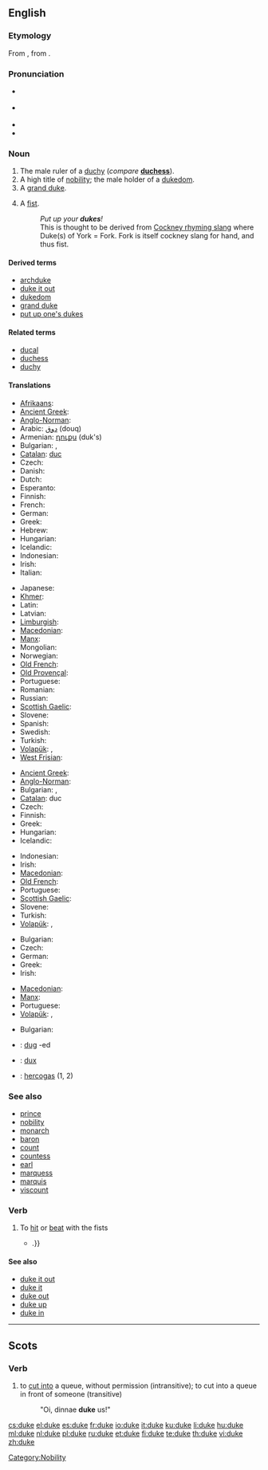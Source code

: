{{also|Duke}}
==English==
{{wikipedia}}

===Etymology===
From {{etyl|fro}} {{term|lang=fro|duc}}, from {{etyl|la}} {{term|lang=la|dux}}.

===Pronunciation===
* {{a|Commonwealth}} {{IPA|/djuːk/}}
* {{a|US}} {{IPA|/duːk/ }}
* {{audio|en-us-duke.ogg|Audio (US)}}
* {{rhymes|uːk}}

===Noun===
{{en-noun}}

# The male ruler of a [[duchy]] (''compare'' '''[[duchess]]''').
# A high title of [[nobility]]; the male holder of a [[dukedom]].
# A [[grand duke]].
# {{slang|usually in plural}} A [[fist]].
#: ''Put up your '''dukes'''!''
#: This is thought to be derived from [[Wikipedia:Cockney rhyming slang|Cockney rhyming slang]] where Duke(s) of York = Fork. Fork is itself cockney slang for hand, and thus fist.

====Derived terms====
* [[archduke]]
* [[duke it out]]
* [[dukedom]]
* [[grand duke]]
* [[put up one's dukes]]

====Related terms====
* [[ducal]]
* [[duchess]]
* [[duchy]]

====Translations====
{{trans-top|male ruler of a duchy}}
* [[Afrikaans]]: {{t-|af|hertog|xs=Afrikaans}}
* [[Ancient Greek]]: {{tø|grc|δούξ|sc=polytonic}}
* [[Anglo-Norman]]: {{tø|xno|duc}}
* Arabic: [[دوق]] (douq)
* Armenian: [[դուքս]] (duk's)
* Bulgarian: {{t|bg|херцог|m}}, {{t|bg|дук|m}}
* [[Catalan]]: [[duc]] {{m}}
* Czech: {{t-|cs|vévoda|m}}
* Danish: {{t-|da|hertug}}
* Dutch: {{t+|nl|hertog|m}}
* Esperanto: {{t-|eo|duko|xs=Esperanto}}
* Finnish: {{t-|fi|herttua}}
* French: {{t+|fr|duc|m}}
* German: {{t+|de|Herzog|m}}
* Greek: {{t|el|δούκας|m|tr=doúkas}}
* Hebrew: {{t+|he|דוכס}}
* Hungarian: {{t+|hu|herceg}}
* Icelandic: {{t-|is|hertogi|m}}
* Indonesian: {{t|id|adipati|xs=Indonesian}}
* Irish: {{t-|ga|diúc|m|xs=Irish}}
* Italian: {{t-|it|duca|m}}
{{trans-mid}}
* Japanese: {{t|ja|公爵|tr=こうしゃく, kōshaku|sc=Jpan}}
* [[Khmer]]: {{t-|km|ចៅពញា|m}}
* Latin: {{t+|la|dux|m}}
* Latvian: {{t|lv|herzogs|xs=Latvian}}
* [[Limburgish]]: {{t-|li|hertog|xs=Limburgish}}
* [[Macedonian]]: {{t-|mk|војвода|m|tr=vójvoda}}
* [[Manx]]: {{t-|gv|duic|xs=Manx}}
* Mongolian: {{t-|mn|гүн|tr=gün|sc=Cyrl|xs=Mongolian}}
* Norwegian: {{t-|no|hertug}}
* [[Old French]]: {{tø|fro|duc|m}}
* [[Old Provençal]]: {{tø|pro|duc|m}}
* Portuguese: {{t+|pt|duque|m}}
* Romanian: {{t+|ro|duce|m}}
* Russian: {{t+|ru|герцог|m|tr=gértsog}}
* [[Scottish Gaelic]]: {{t-|gd|diùc|m|xs=Scottish Gaelic}}
* Slovene: {{t+|sl|vojvoda|m}}
* Spanish: {{t+|es|duque|m}}
* Swedish: {{t+|sv|hertig}}
* Turkish: {{t+|tr|dük}}
* [[Volapük]]: {{qualifier|male or female}} {{t+|vo|dük|}}, {{qualifier|male}} {{t|vo|hidük|}}
* [[West Frisian]]: {{t-|fy|hartoch|xs=West Frisian}}
{{trans-bottom}}

{{trans-top|male holder of a dukedom}}
* [[Ancient Greek]]: {{tø|grc|δούξ|m|sc=polytonic}}
* [[Anglo-Norman]]: {{tø|xno|duc}}
* Bulgarian: {{t|bg|херцог|m}}, {{t|bg|дук|m}}
* [[Catalan]]: duc
* Czech: {{t-|cs|vévoda|m}}
* Finnish: {{t-|fi|herttua}}
* Greek: {{t|el|δούκας|m|tr=doúkas}}
* Hungarian: {{t+|hu|herceg}}
* Icelandic: {{t-|is|hertogi|m}}
{{trans-mid}}
* Indonesian: {{t|id|adipati|xs=Indonesian}}
* Irish: {{t-|ga|diúc|m|xs=Irish}}
* [[Macedonian]]: {{t-|mk|војвода|m|tr=vójvoda}}
* [[Old French]]: {{tø|fro|duc|m}}
* Portuguese: {{t+|pt|duque|m}}
* [[Scottish Gaelic]]: {{t-|gd|diùc|m|xs=Scottish Gaelic}}
* Slovene: {{t+|sl|vojvoda|m}}
* Turkish: {{t+|tr|dük}}
* [[Volapük]]: {{qualifier|male or female}} {{t+|vo|dük|}}, {{qualifier|male}} {{t|vo|hidük|}}
{{trans-bottom}}

{{trans-top|grand duke}}
* Bulgarian: {{t|bg|велик херцог|m}}
* Czech: {{t-|cs|velkovévoda|m}}
* German: {{t|de|Großherzog|m}}
* Greek: {{t|el|μέγας δούκας|m|tr=mégas doúkas}}
* Irish: {{t-|ga|ard-diúc|m|xs=Irish}}
{{trans-mid}}
* [[Macedonian]]: {{t|mk|велик војвода|m|tr=vélik vójvoda}}
* [[Manx]]: {{t-|gv|ard-duic|m|xs=Manx}}
* Portuguese: {{t|pt|grão-duque}}
* [[Volapük]]: {{qualifier|male or female}} {{t|vo|ledük|}}, {{qualifier|male}} {{t|vo|hiledük|}}
{{trans-bottom}}

{{trans-top|slang: fist}}
* Bulgarian: {{t|bg|юмрук|m}}
{{trans-mid}}
{{trans-bottom}}

<!--Remove this section once all of the translations below have been moved into the tables above.-->
{{checktrans-top}}
* {{ttbc|br}}: [[dug]] {{m}} -ed {{p}}
* {{ttbc|la}}: [[dux]] {{m}}
* {{ttbc|lt}}: [[hercogas]] {{m}} (1, 2)
{{trans-bottom}}

===See also===
* [[prince]]
* [[nobility]]
* [[monarch]]
* [[baron]]
* [[count]]
* [[countess]]
* [[earl]]
* [[marquess]]
* [[marquis]]
* [[viscount]]

===Verb===
{{en-verb|duk|ed}}

# {{rare}} To [[hit]] or [[beat]] with the fists
#* {{quote-book|2003|John A. Dinan|Private Eyes in the Comics|isbn=159393002X|pageurl=http://books.google.com/books?id=7vvAzXjtBAcC&pg=PA65|page=65
|passage=It seems that PI Rainer was '''duked''' by his wife {{...|and he explores his feelings of being on the receiving end of a beating with the gal who is the object of their $300 case, Leila Burnett}}.}}

====See also====
* [[duke it out]]
* [[duke it]]
* [[duke out]]
* [[duke up]]
* [[duke in]]

----

==Scots==

===Verb===
{{sco-verb|dukes|dukin|dukit|dukit}}

# to [[cut in]]to a queue, without permission (intransitive); to cut into a queue in front of someone (transitive)
#: "Oi, dinnae '''duke''' us!"

[[Category:Nobility]]

[[cs:duke]]
[[el:duke]]
[[es:duke]]
[[fr:duke]]
[[io:duke]]
[[it:duke]]
[[ku:duke]]
[[li:duke]]
[[hu:duke]]
[[ml:duke]]
[[nl:duke]]
[[pl:duke]]
[[ru:duke]]
[[et:duke]]
[[fi:duke]]
[[te:duke]]
[[th:duke]]
[[vi:duke]]
[[zh:duke]]